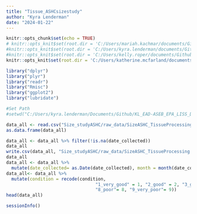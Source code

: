 ```yaml
---
title: "Tissue_ASHCsizestudy"
author: "Kyra Lenderman"
date: "2024-01-22"
---
```


```r
knitr::opts_chunk$set(echo = TRUE)
# knitr::opts_knit$set(root.dir = 'C:/Users/mariah.kachmar/documents/Github/EAD-ASEB_EPA_LISS_Disease_Surveillance') #Mariah's
#knitr::opts_knit$set(root.dir = 'C:/Users/kyra.lenderman/documents/Github/EAD-ASEB_EPA_LISS_Disease_Surveillance') #Kyra's
#knitr::opts_knit$set(root.dir = 'C:/Users/kelly.roper/documents/Github/EAD-ASEB_EPA_LISS_Disease_Surveillance') #Kelly's
knitr::opts_knit$set(root.dir = 'C:/Users/katherine.mcfarland/documents/GitHub/EAD-ASEB_EPA_LISS_Disease_Surveillance') #Katie's
```

```r
library("dplyr")                                    
library("plyr")                                     
library("readr")             
library("Rmisc")
library("ggplot2")
library("lubridate")

#Set Path
#setwd("C:/Users/kyra.lenderman/Documents/Github/KL_EAD-ASEB_EPA_LISS_Disease_Surveillance/Size_studyASHC/raw_data")

data_all <- read.csv("Size_studyASHC/raw_data/SizeASHC_TissueProcessing.csv")
as.data.frame(data_all)

data_all <- data_all %>% filter(!is.na(date_collected))
data_all
write.csv(data_all, "Size_studyASHC/raw_data/SizeASHC_TissueProcessing.csv", row.names=FALSE)
data_all
data_all <- data_all %>%
  mutate(date_collected= as.Date(date_collected), month = month(date_collected))
data_all<- data_all %>%
  mutate(condition = recode(condition, 
                                  "1_very_good" = 1, "2_good" = 2, "3_good_minus"= 3, "4_fair_plus"= 4, "5_fair"= 5,"6_fair_minus"= 6, "7_poor_plus"=7,
                                  "8_poor"= 8, "9_very_poor"= 9))
head(data_all)

```





























```r
sessionInfo()
```

